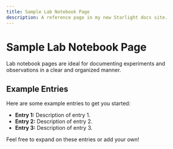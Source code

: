 ```yaml
---
title: Sample Lab Notebook Page
description: A reference page in my new Starlight docs site.
---
```


# Sample Lab Notebook Page

Lab notebook pages are ideal for documenting experiments and observations in a clear and organized manner.

## Example Entries

Here are some example entries to get you started:

- **Entry 1:** Description of entry 1.
- **Entry 2:** Description of entry 2.
- **Entry 3:** Description of entry 3.

Feel free to expand on these entries or add your own!
